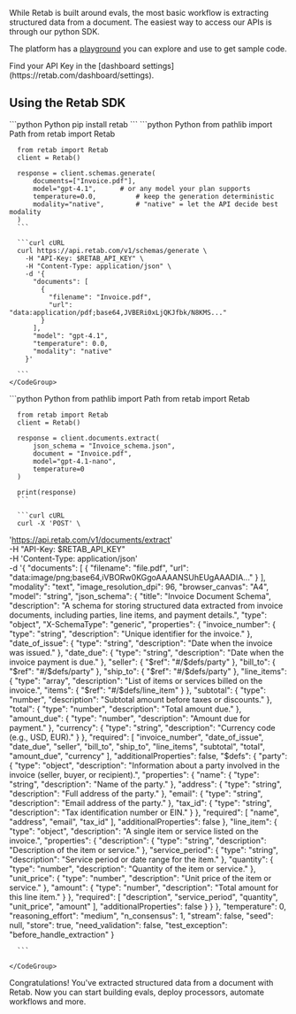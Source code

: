 While Retab is built around evals, the most basic workflow is extracting structured data from a document. The easiest way to access our APIs is through our python SDK.

The platform has a [playground](https://retab.com/dashboardplayground) you can explore and use to get sample code.


<Tip>
  Find your API Key in the [dashboard settings](https://retab.com/dashboard/settings).
</Tip>

## Using the Retab SDK

<Steps>
  <Step title="Install the SDK" stepNumber={1}>
    <CodeGroup>
      ```python Python
      pip install retab
      ```
    </CodeGroup>
  </Step>

  <Step title="Generate a Schema" stepNumber={2}>
    <CodeGroup>
      ```python Python
      from pathlib import Path
      from retab import Retab

      from retab import Retab
      client = Retab()

      response = client.schemas.generate(
          documents=["Invoice.pdf"],
          model="gpt-4.1",      # or any model your plan supports
          temperature=0.0,          # keep the generation deterministic
          modality="native",        # "native" = let the API decide best modality
      )
      ```

      ```curl cURL
      curl https://api.retab.com/v1/schemas/generate \
        -H "API-Key: $RETAB_API_KEY" \
        -H "Content-Type: application/json" \
        -d '{
          "documents": [
            {
              "filename": "Invoice.pdf",
              "url": "data:application/pdf;base64,JVBERi0xLjQKJfbk/N8KMS..."
            }
          ],
          "model": "gpt-4.1",
          "temperature": 0.0,
          "modality": "native"
        }'

      ```
    </CodeGroup>
  </Step>

  <Step title="Extract Data" stepNumber={3}>
    <CodeGroup>
      ```python Python
      from pathlib import Path
      from retab import Retab

      from retab import Retab
      client = Retab()

      response = client.documents.extract(
          json_schema = "Invoice_schema.json",
          document = "Invoice.pdf",
          model="gpt-4.1-nano",
          temperature=0
      )

      print(response)
      ```

      ```curl cURL
      curl -X 'POST' \
  'https://api.retab.com/v1/documents/extract' \
  -H "API-Key: $RETAB_API_KEY" \
  -H 'Content-Type: application/json' \
  -d '{
  "documents": [
    {
      "filename": "file.pdf",
      "url": "data:image/png;base64,iVBORw0KGgoAAAANSUhEUgAAADIA..."
    }
  ],
  "modality": "text",
  "image_resolution_dpi": 96,
  "browser_canvas": "A4",
  "model": "string",
  "json_schema": {
        "title": "Invoice Document Schema",
        "description": "A schema for storing structured data extracted from invoice documents, including parties, line items, and payment details.",
        "type": "object",
        "X-SchemaType": "generic",
        "properties": {
          "invoice_number": {
            "type": "string",
            "description": "Unique identifier for the invoice."
          },
          "date_of_issue": {
            "type": "string",
            "description": "Date when the invoice was issued."
          },
          "date_due": {
            "type": "string",
            "description": "Date when the invoice payment is due."
          },
          "seller": {
            "$ref": "#/$defs/party"
          },
          "bill_to": {
            "$ref": "#/$defs/party"
          },
          "ship_to": {
            "$ref": "#/$defs/party"
          },
          "line_items": {
            "type": "array",
            "description": "List of items or services billed on the invoice.",
            "items": {
              "$ref": "#/$defs/line_item"
            }
          },
          "subtotal": {
            "type": "number",
            "description": "Subtotal amount before taxes or discounts."
          },
          "total": {
            "type": "number",
            "description": "Total amount due."
          },
          "amount_due": {
            "type": "number",
            "description": "Amount due for payment."
          },
          "currency": {
            "type": "string",
            "description": "Currency code (e.g., USD, EUR)."
          }
        },
        "required": [
          "invoice_number",
          "date_of_issue",
          "date_due",
          "seller",
          "bill_to",
          "ship_to",
          "line_items",
          "subtotal",
          "total",
          "amount_due",
          "currency"
        ],
        "additionalProperties": false,
        "$defs": {
          "party": {
            "type": "object",
            "description": "Information about a party involved in the invoice (seller, buyer, or recipient).",
            "properties": {
              "name": {
                "type": "string",
                "description": "Name of the party."
              },
              "address": {
                "type": "string",
                "description": "Full address of the party."
              },
              "email": {
                "type": "string",
                "description": "Email address of the party."
              },
              "tax_id": {
                "type": "string",
                "description": "Tax identification number or EIN."
              }
            },
            "required": [
              "name",
              "address",
              "email",
              "tax_id"
            ],
            "additionalProperties": false
          },
          "line_item": {
            "type": "object",
            "description": "A single item or service listed on the invoice.",
            "properties": {
              "description": {
                "type": "string",
                "description": "Description of the item or service."
              },
              "service_period": {
                "type": "string",
                "description": "Service period or date range for the item."
              },
              "quantity": {
                "type": "number",
                "description": "Quantity of the item or service."
              },
              "unit_price": {
                "type": "number",
                "description": "Unit price of the item or service."
              },
              "amount": {
                "type": "number",
                "description": "Total amount for this line item."
              }
            },
            "required": [
              "description",
              "service_period",
              "quantity",
              "unit_price",
              "amount"
            ],
            "additionalProperties": false
          }
        }
    },
    "temperature": 0,
    "reasoning_effort": "medium",
    "n_consensus": 1,
    "stream": false,
    "seed": null,
    "store": true,
    "need_validation": false,
    "test_exception": "before_handle_extraction"
  }

      

      ```

    </CodeGroup>
  </Step>
</Steps>

Congratulations! You've extracted structured data from a document with Retab. Now you can start building evals, deploy processors, automate workflows and more. 









